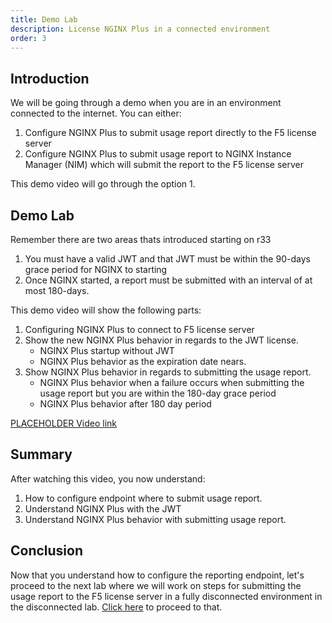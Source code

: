 ```yaml
---
title: Demo Lab
description: License NGINX Plus in a connected environment
order: 3
---
```


## Introduction

We will be going through a demo when you are in an environment connected to the internet. You can either:

1. Configure NGINX Plus to submit usage report directly to the F5 license server
1. Configure NGINX Plus to submit usage report to NGINX Instance Manager (NIM) which will submit the report to the F5
license server

This demo video will go through the option 1.

## Demo Lab

Remember there are two areas thats introduced starting on r33
1. You must have a valid JWT and that JWT must be within the 90-days grace period for NGINX to starting
1. Once NGINX started, a report must be submitted with an interval of at most 180-days.

This demo video will show the following parts:
1. Configuring NGINX Plus to connect to F5 license server
1. Show the new NGINX Plus behavior in regards to the JWT license.
    - NGINX Plus startup without JWT
    - NGINX Plus behavior as the expiration date nears.
1. Show NGINX Plus behavior in regards to submitting the usage report.
    - NGINX Plus behavior when a failure occurs when submitting the usage report but you are within the 180-day grace
    period
    - NGINX Plus behavior after 180 day period

[PLACEHOLDER Video link](https://f5.sharepoint.com/:v:/s/gscoe/ESHEZ24sDuRBpIpjz6thMNsBTZLcFCuuvujokU4pH_qDdw?e=zBGEFd)

## Summary

After watching this video, you now understand:
1. How to configure endpoint where to submit usage report.
1. Understand NGINX Plus with the JWT
1. Understand NGINX Plus behavior with submitting usage report.

## Conclusion

Now that you understand how to configure the reporting endpoint, let's proceed to the next lab where we will work on
steps for submitting the usage report to the F5 license server in a fully disconnected environment in the disconnected
lab. [Click here](r33-4.mdx) to proceed to that.

